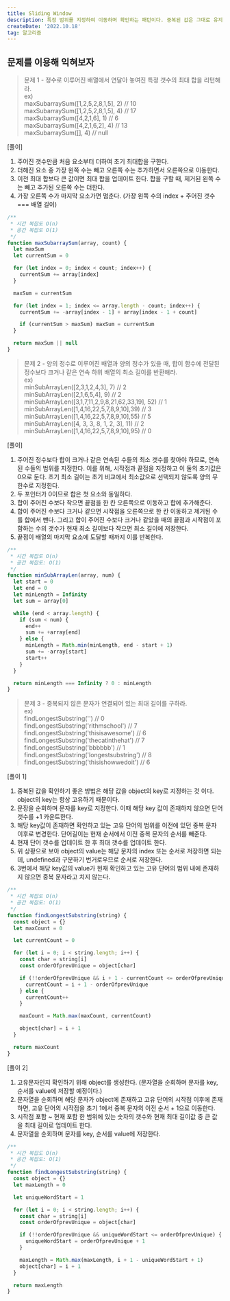 ```yaml
---
title: Sliding Window
description: 특정 범위를 지정하여 이동하며 확인하는 패턴이다. 중복된 값은 그대로 유지하고 제거/추가 된 값만 파악하여 값을 업데이트 할 수 있다.
createDate: '2022.10.18'
tag: 알고리즘
---
```


## 문제를 이용해 익혀보자

> 문제 1 - 정수로 이루어진 배열에서 연달아 놓여진 특정 갯수의 최대 합을 리턴해라.  
> ex)  
> maxSubarraySum([1,2,5,2,8,1,5], 2) // 10  
> maxSubarraySum([1,2,5,2,8,1,5], 4) // 17  
> maxSubarraySum([4,2,1,6], 1) // 6  
> maxSubarraySum([4,2,1,6,2], 4) // 13  
> maxSubarraySum([], 4) // null

[풀이]

1. 주어진 갯수만큼 처음 요소부터 더하여 초기 최대합을 구한다.
2. 더해진 요소 중 가장 왼쪽 수는 빼고 오른쪽 수는 추가하면서 오른쪽으로 이동한다.
3. 이전 최대 합보다 큰 값이면 최대 합을 업데이트 한다. 합을 구할 때, 제거된 왼쪽 수는 빼고 추가된 오른쪽 수는 더한다.
4. 가장 오른쪽 수가 마지막 요소가면 멈춘다. (가장 왼쪽 수의 index + 주어진 갯수 === 배열 길이)

```jsx
/**
 * 시간 복잡도 O(n)
 * 공간 복잡도 O(1)
 */
function maxSubarraySum(array, count) {
  let maxSum
  let currentSum = 0

  for (let index = 0; index < count; index++) {
    currentSum += array[index]
  }

  maxSum = currentSum

  for (let index = 1; index <= array.length - count; index++) {
    currentSum += -array[index - 1] + array[index - 1 + count]

    if (currentSum > maxSum) maxSum = currentSum
  }

  return maxSum || null
}
```

> 문제 2 - 양의 정수로 이루어진 배열과 양의 정수가 있을 때, 합이 함수에 전달된 정수보다 크거나 같은 연속 하위 배열의 최소 길이를 반환해라.  
> ex)  
> minSubArrayLen([2,3,1,2,4,3], 7) // 2  
> minSubArrayLen([2,1,6,5,4], 9) // 2  
> minSubArrayLen([3,1,7,11,2,9,8,21,62,33,19], 52) // 1  
> minSubArrayLen([1,4,16,22,5,7,8,9,10],39) // 3  
> minSubArrayLen([1,4,16,22,5,7,8,9,10],55) // 5  
> minSubArrayLen([4, 3, 3, 8, 1, 2, 3], 11) // 2  
> minSubArrayLen([1,4,16,22,5,7,8,9,10],95) // 0

[풀이]

1. 주어진 정수보다 합이 크거나 같은 연속된 수들의 최소 갯수를 찾아야 하므로, 연속된 수들의 범위를 지정한다. 이를 위해, 시작점과 끝점을 지정하고 이 둘의 초기값은 0으로 둔다. 초기 최소 길이는 초기 비교에서 최소값으로 선택되지 않도록 양의 무한수로 지정한다.
2. 두 포인터가 0이므로 합은 첫 요소와 동일하다.
3. 합이 주어진 수보다 작으면 끝점을 한 칸 오른쪽으로 이동하고 합에 추가해준다.
4. 합이 주어진 수보다 크거나 같으면 시작점을 오른쪽으로 한 칸 이동하고 제거된 수를 합에서 뺀다. 그리고 합이 주어진 수보다 크거나 같았을 때의 끝점과 시작점이 포함하는 수의 갯수가 현재 최소 길이보다 작으면 최소 길이에 저장한다.
5. 끝점이 배열의 마지막 요소에 도달할 때까지 이를 반복한다.

```jsx
/**
 * 시간 복잡도 O(n)
 * 공간 복잡도: O(1)
 */
function minSubArrayLen(array, num) {
  let start = 0
  let end = 0
  let minLength = Infinity
  let sum = array[0]

  while (end < array.length) {
    if (sum < num) {
      end++
      sum += +array[end]
    } else {
      minLength = Math.min(minLength, end - start + 1)
      sum += -array[start]
      start++
    }
  }

  return minLength === Infinity ? 0 : minLength
}
```

> 문제 3 - 중복되지 않은 문자가 연결되어 있는 최대 길이를 구하라.  
> ex)  
> findLongestSubstring('') // 0  
> findLongestSubstring('rithmschool') // 7  
> findLongestSubstring('thisisawesome') // 6  
> findLongestSubstring('thecatinthehat') // 7  
> findLongestSubstring('bbbbbb') // 1  
> findLongestSubstring('longestsubstring') // 8  
> findLongestSubstring('thisishowwedoit') // 6

[풀이 1]

1. 중복된 값을 확인하기 좋은 방법은 해당 값을 object의 key로 지정하는 것 이다. object의 key는 항상 고유하기 때문이다.
2. 문장을 순회하며 문자를 key로 지정한다. 이때 해당 key 값이 존재하지 않으면 단어 갯수를 +1 카운트한다.
3. 해당 key값이 존재하면 확인하고 있는 고유 단어의 범위를 이전에 있던 중복 문자 이후로 변경한다.
   단어길이는 현재 순서에서 이전 중복 문자의 순서를 빼준다.
4. 현재 단어 갯수를 업데이트 한 후 최대 갯수를 업데이트 한다.
5. 위 상황으로 보아 object의 value는 해당 문자의 index 또는 순서로 저장하면 되는데, undefined과 구분하기 번거로우므로 순서로 저장한다.
6. 3번에서 해당 key값의 value가 현재 확인하고 있는 고유 단어의 범위 내에 존재하지 않으면 중복 문자라고 치지 않는다.

```jsx
/**
 * 시간 복잡도 O(n)
 * 공간 복잡도: O(1)
 */
function findLongestSubstring(string) {
  const object = {}
  let maxCount = 0

  let currentCount = 0

  for (let i = 0; i < string.length; i++) {
    const char = string[i]
    const orderOfprevUnique = object[char]

    if (!!orderOfprevUnique && i + 1 - currentCount <= orderOfprevUnique) {
      currentCount = i + 1 - orderOfprevUnique
    } else {
      currentCount++
    }

    maxCount = Math.max(maxCount, currentCount)

    object[char] = i + 1
  }

  return maxCount
}
```

[풀이 2]

1. 고유문자인지 확인하기 위해 object를 생성한다. (문자열을 순회하며 문자를 key, 순서를 value에 저장할 예정이다.)
2. 문자열을 순회하며 해당 문자가 object에 존재하고 고유 단어의 시작점 이후에 존재하면, 고유 단어의 시작점을 초기 1에서 중복 문자의 이전 순서 + 1으로 이동한다.
3. 시작점 포함 ~ 현재 포함 한 범위에 있는 숫자의 갯수와 현재 최대 길이값 중 큰 값을 최대 길이로 업데이트 한다.
4. 문자열을 순회하며 문자를 key, 순서를 value에 저장한다.

```jsx
/**
 * 시간 복잡도 O(n)
 * 공간 복잡도: O(1)
 */
function findLongestSubstring(string) {
  const object = {}
  let maxLength = 0

  let uniqueWordStart = 1

  for (let i = 0; i < string.length; i++) {
    const char = string[i]
    const orderOfprevUnique = object[char]

    if (!!orderOfprevUnique && uniqueWordStart <= orderOfprevUnique) {
      uniqueWordStart = orderOfprevUnique + 1
    }

    maxLength = Math.max(maxLength, i + 1 - uniqueWordStart + 1)
    object[char] = i + 1
  }

  return maxLength
}
```
